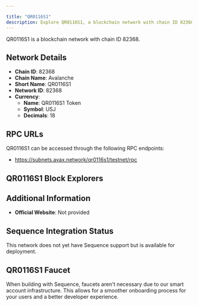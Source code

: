 ```yaml
---

title: "QR0116S1"
description: Explore QR0116S1, a blockchain network with chain ID 82368. Learn about its native currency, QR0116S1 Token, and how to interact with the network.
---
```




QR0116S1 is a blockchain network with chain ID 82368.

## Network Details

- **Chain ID**: 82368
- **Chain Name**: Avalanche
- **Short Name**: QR0116S1
- **Network ID**: 82368
- **Currency**: 
  - **Name**: QR0116S1 Token
  - **Symbol**: USJ
  - **Decimals**: 18

## RPC URLs

QR0116S1 can be accessed through the following RPC endpoints:

- https://subnets.avax.network/qr0116s1/testnet/rpc

## QR0116S1 Block Explorers



## Additional Information

- **Official Website**: Not provided

## Sequence Integration Status

This network does not yet have Sequence support but is available for deployment.

## QR0116S1 Faucet

When building with Sequence, faucets aren't necessary due to our smart account infrastructure. This allows for a smoother onboarding process for your users and a better developer experience.
